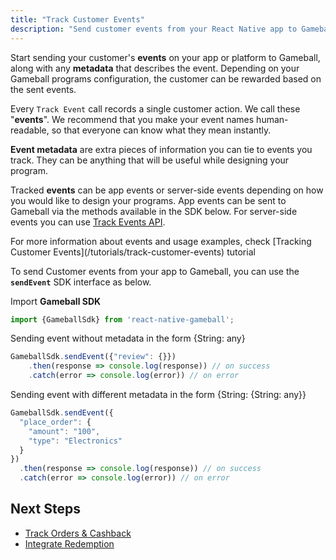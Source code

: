 ```yaml
---
title: "Track Customer Events"
description: "Send customer events from your React Native app to Gameball"
---
```


Start sending your customer's **events** on your app or platform to Gameball, along with any **metadata** that describes the event. Depending on your Gameball programs configuration, the customer can be rewarded based on the sent events.

Every `Track Event` call records a single customer action. We call these "**events**". We recommend that you make your event names human-readable, so that everyone can know what they mean instantly.

**Event metadata** are extra pieces of information you can tie to events you track. They can be anything that will be useful while designing your program.

Tracked **events** can be app events or server-side events depending on how you would like to design your programs. App events can be sent to Gameball via the methods available in the SDK below. For server-side events you can use [Track Events API](/api-reference/events/send-events).

<Tip>
For more information about events and usage examples, check [Tracking Customer Events](/tutorials/track-customer-events) tutorial
</Tip>

To send Customer events from your app to Gameball, you can use the **`sendEvent`** SDK interface as below.

Import **Gameball SDK**

```typescript
import {GameballSdk} from 'react-native-gameball';
```

Sending event without metadata in the form {String: any}

```typescript
GameballSdk.sendEvent({"review": {}})
    .then(response => console.log(response)) // on success
    .catch(error => console.log(error)) // on error
```

Sending event with different metadata in the form {String: {String: any}}

```typescript
GameballSdk.sendEvent({
  "place_order": {
    "amount": "100",
    "type": "Electronics"
  }
})
  .then(response => console.log(response)) // on success
  .catch(error => console.log(error)) // on error
```

## Next Steps

- [Track Orders & Cashback](/installation-guide/react-native/track-orders)
- [Integrate Redemption](/installation-guide/react-native/integrate-redemption)
